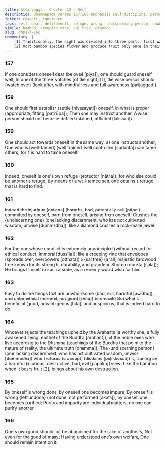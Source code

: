 ```yaml
---
title: Atta vagga - Chapter 12 - Self
description: Dhammapada verses 157-166 emphasize self-discipline, personal responsibility, and inner mastery. A wise person must first establish themselves properly before guiding others, as self-mastery is difficult but essential. Purity and impurity are personal matters, and one should prioritize their own spiritual welfare over external concerns, for no one can purify another.
fetter: conceit, ignorance
tags: self, dear, defilements, refuge, wrong, undiscerning person, unwholesome, beneficial, Arahants, teachings, self-purification, good, welfare, Dhamma, self-discipline, responsibility, unprincipled, purity, impurity, dhp
simile: bamboo, creeping vine, sal tree, diamond
slug: dhp157-166
commentary: |
    [1] Traditionally, the night was divided into three parts: first watch starting from sunset [6 PM to 10 PM], second watch [10 PM to 2 AM], and third watch [2 AM to 6 AM] ending at the dawn.
    [2] Most bamboo species flower and produce fruit only once in their lifetime, often after 30 to 120 years. After fruiting, the entire bamboo plant dies, as it exhausts all its energy in reproduction.
---
```


### 157

If one considers oneself dear (beloved [piya]),
one should guard oneself well;
In one of the three watches [of the night] [1],
the wise person should \{watch over} (look after, with mindfulness and full awareness [paṭijaggati]).

### 158

One should first establish (settle [nivesayati]) oneself,
in what is proper (appropriate, fitting [patirūpa]);
Then one may instruct another,
A wise person should not become defiled (stained, afflicted [kilissati]).

### 159

One should act towards oneself in the same way,
as one instructs another;
One who is \{well-tamed} (well trained, well controlled [sudanta]) can tame others,
for it is hard to tame oneself.

### 160

Indeed, oneself is one's own refuge (protector [nātha]),
for who else could be another's refuge;
By means of a well-tamed self,
one obtains a refuge that is hard to find.

### 161

Indeed the injurious [actions] (harmful, bad, potentially evil [pāpa]) committed by oneself,
born from oneself, arising from oneself;
Crushes the \{undiscerning one} (one lacking discernment, who has not cultivated wisdom, unwise [dummedha]),
like a diamond crushes a rock-made jewel.

### 162

For the one whose conduct is extremely unprincipled (without regard for ethical conduct, immoral [dussīla]),
like a creeping vine that envelopes (spreads over, overpowers [otthata]) a \{sal tree} (a tall, majestic hardwood tree known for its strength, durability, and grandeur, Shorea robusta [sāla]);
He brings himself to such a state,
as an enemy would wish for him.

### 163

Easy to do are things that are unwholesome (bad, evil, harmful [asādhu]),
and unbeneficial (harmful, not good [ahita]) to oneself;
But what is beneficial (good, advantageous [hita]) and auspicious,
that is indeed hard to do.

### 164

Whoever rejects the teachings upheld by the Arahants (a worthy one, a fully awakened being, epithet of the Buddha [arahant]),
of the noble ones who live according to the Dhamma (teachings of the Buddha that point to the nature of reality, the ultimate truth [dhamma]);
The \{undiscerning person} (one lacking discernment, who has not cultivated wisdom, unwise [dummedha]) who \{refuses to accept} (disdains [paṭikkosati]) it,
leaning on a harmful (injurious, destructive, bad, evil [pāpaka]) view;
Like the bamboo when it bears fruit [2],
brings about his own destruction.

### 165

By oneself is wrong done,
by oneself one becomes impure;
By oneself is wrong \{left undone} (not done, not performed [akata]),
by oneself one becomes purified;
Purity and impurity are individual matters,
no one can purify another.

### 166

One's own good should not be abandoned for the sake of another's,
Not even for the good of many;
Having understood one's own welfare,
One should remain intent on it.